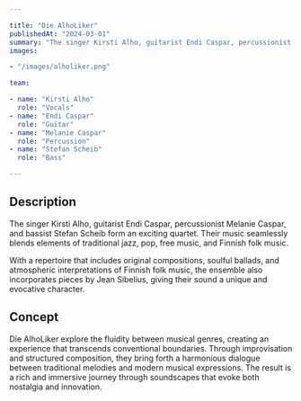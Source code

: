 ```yaml
---

title: "Die AlhoLiker"
publishedAt: "2024-03-01"
summary: "The singer Kirsti Alho, guitarist Endi Caspar, percussionist Melanie Caspar, and bassist Stefan Scheib form an exciting quartet. Their music seamlessly blends elements of traditional jazz, pop, free music, and Finnish folk music. Look forward to a musical experience featuring original compositions, evocative ballads, atmospheric interpretations of Finnish folk music, and music by Jean Sibelius."
images:

- "/images/alholiker.png"

team:

- name: "Kirsti Alho"
  role: "Vocals"
- name: "Endi Caspar"
  role: "Guitar"
- name: "Melanie Caspar"
  role: "Percussion"
- name: "Stefan Scheib"
  role: "Bass"

---
```


## Description

The singer Kirsti Alho, guitarist Endi Caspar, percussionist Melanie Caspar, and bassist Stefan Scheib form an exciting quartet. Their music seamlessly blends elements of traditional jazz, pop, free music, and Finnish folk music.

With a repertoire that includes original compositions, soulful ballads, and atmospheric interpretations of Finnish folk music, the ensemble also incorporates pieces by Jean Sibelius, giving their sound a unique and evocative character.

## Concept

Die AlhoLiker explore the fluidity between musical genres, creating an experience that transcends conventional boundaries. Through improvisation and structured composition, they bring forth a harmonious dialogue between traditional melodies and modern musical expressions. The result is a rich and immersive journey through soundscapes that evoke both nostalgia and innovation.

